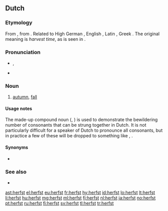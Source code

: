 ==Dutch==

===Etymology===
From {{etyl|odt|nl}} {{recons|hervist|lang=odt}}, from {{proto|Germanic|harbistaz|lang=nl}}. Related to High German {{term|Herbst|lang=de}}, English {{term|harvest|lang=en}}, Latin {{term|carpere||to [[pick]], to [[pluck]]|lang=la}}, Greek {{term|καρπός|tr=karpos||fruit, harvest|lang=grc}}. The original meaning is ''harvest time'', as is seen in {{term|herfstmaand|lang=nl}}.

===Pronunciation===
* {{IPA|/ɦɛr(ə)fst/|lang=nl}}, {{X-SAMPA|/h\Erfst/|lang=nl}}
* {{audio|nl-herfst.ogg|Audio (Netherlands)}}

===Noun===
{{nl-noun|m|-|-}}

# [[autumn]], [[fall]]

====Usage notes====
The made-up compound noun {{term||herfstschrik|fear of Autumn}} ({{IPA|/hɛrfstsxrɪk/|lang=nl}}, {{X-SAMPA|/hErfstsxrIk/}}) is used to demonstrate the bewildering number of consonants that can be strung together in Dutch. It is not particularly difficult for a speaker of Dutch to pronounce all consonants, but in practice a few of these will be dropped to something like {{IPA|/hɛrfsxrɪk/|lang=nl}}, {{X-SAMPA|/hErfsxrIk/}}.

====Synonyms====
* {{l|nl|najaar}}

===See also===
* {{list|nl|seasons}}

[[ast:herfst]]
[[el:herfst]]
[[eu:herfst]]
[[fr:herfst]]
[[hy:herfst]]
[[id:herfst]]
[[lo:herfst]]
[[lt:herfst]]
[[li:herfst]]
[[hu:herfst]]
[[mg:herfst]]
[[ml:herfst]]
[[fj:herfst]]
[[nl:herfst]]
[[ja:herfst]]
[[no:herfst]]
[[pt:herfst]]
[[ru:herfst]]
[[fi:herfst]]
[[sv:herfst]]
[[tl:herfst]]
[[tr:herfst]]